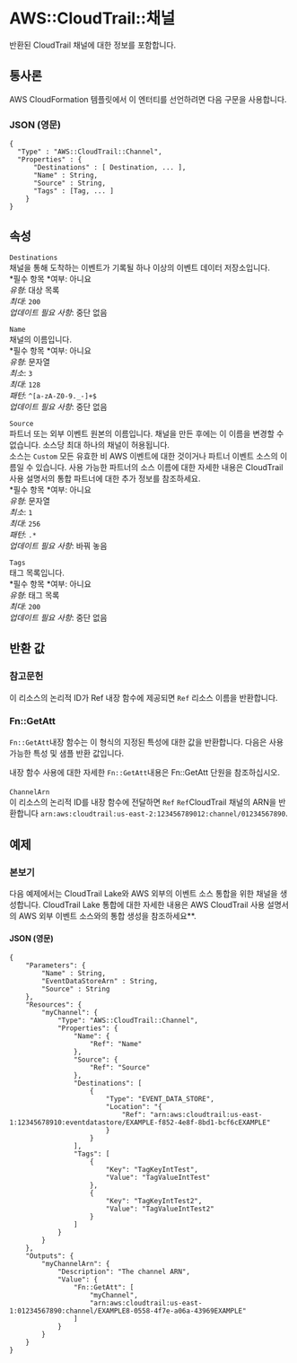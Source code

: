 # AWS::CloudTrail::채널

반환된 CloudTrail 채널에 대한 정보를 포함합니다.

## 통사론

AWS CloudFormation 템플릿에서 이 엔터티를 선언하려면 다음 구문을 사용합니다.

### JSON (영문)

```
{
  "Type" : "AWS::CloudTrail::Channel",
  "Properties" : {
      "Destinations" : [ Destination, ... ],
      "Name" : String,
      "Source" : String,
      "Tags" : [Tag, ... ]
    }
}
```

## 속성

`Destinations`  
채널을 통해 도착하는 이벤트가 기록될 하나 이상의 이벤트 데이터 저장소입니다.  
*필수 항목 *여부: 아니요  
_유형_: 대상 목록  
_최대_: `200`  
_업데이트 필요 사항_: 중단 없음

`Name`  
채널의 이름입니다.  
*필수 항목 *여부: 아니요  
_유형_: 문자열  
_최소_: `3`  
_최대_: `128`  
_패턴_: `^[a-zA-Z0-9._-]+$`  
_업데이트 필요 사항_: 중단 없음

`Source`  
파트너 또는 외부 이벤트 원본의 이름입니다. 채널을 만든 후에는 이 이름을 변경할 수 없습니다. 소스당 최대 하나의 채널이 허용됩니다.  
 소스는 `Custom` 모든 유효한 비 AWS 이벤트에 대한 것이거나 파트너 이벤트 소스의 이름일 수 있습니다. 사용 가능한 파트너의 소스 이름에 대한 자세한 내용은 CloudTrail 사용 설명서의 통합 파트너에 대한 추가 정보를 참조하세요.  
*필수 항목 *여부: 아니요  
_유형_: 문자열  
_최소_: `1`  
_최대_: `256`  
_패턴_: `.*`  
_업데이트 필요 사항_: 바꿔 놓음

`Tags`  
태그 목록입니다.  
*필수 항목 *여부: 아니요  
_유형_: 태그 목록  
_최대_: `200`  
_업데이트 필요 사항_: 중단 없음

## 반환 값

### 참고문헌

이 리소스의 논리적 ID가 Ref 내장 함수에 제공되면 `Ref` 리소스 이름을 반환합니다.

### Fn::GetAtt

`Fn::GetAtt`내장 함수는 이 형식의 지정된 특성에 대한 값을 반환합니다. 다음은 사용 가능한 특성 및 샘플 반환 값입니다.

내장 함수 사용에 대한 자세한 `Fn::GetAtt`내용은 Fn::GetAtt 단원을 참조하십시오.

####

`ChannelArn`  
 이 리소스의 논리적 ID를 내장 함수에 전달하면 `Ref` `Ref`CloudTrail 채널의 ARN을 반환합니다 `arn:aws:cloudtrail:us-east-2:123456789012:channel/01234567890`.

## 예제

### 본보기

다음 예제에서는 CloudTrail Lake와 AWS 외부의 이벤트 소스 통합을 위한 채널을 생성합니다. CloudTrail Lake 통합에 대한 자세한 내용은 AWS CloudTrail 사용 설명서의 AWS 외부 이벤트 소스와의 통합 생성을 참조하세요\*\*.

#### JSON (영문)

```
{
    "Parameters": {
    	"Name" : String,
      	"EventDataStoreArn" : String,
      	"Source" : String
    },
    "Resources": {
        "myChannel": {
            "Type": "AWS::CloudTrail::Channel",
            "Properties": {
                "Name": {
                    "Ref": "Name"
                },
                "Source": {
                    "Ref": "Source"
                },
                "Destinations": [
                    {
                        "Type": "EVENT_DATA_STORE",
                        "Location": "{
                        	"Ref": "arn:aws:cloudtrail:us-east-1:12345678910:eventdatastore/EXAMPLE-f852-4e8f-8bd1-bcf6cEXAMPLE"
                    	}
                    }
                ],
                "Tags": [
                    {
                        "Key": "TagKeyIntTest",
                        "Value": "TagValueIntTest"
                    },
                    {
                        "Key": "TagKeyIntTest2",
                        "Value": "TagValueIntTest2"
                    }
                ]
            }
        }
    },
    "Outputs": {
        "myChannelArn": {
            "Description": "The channel ARN",
            "Value": {
                "Fn::GetAtt": [
                    "myChannel",
                    "arn:aws:cloudtrail:us-east-1:01234567890:channel/EXAMPLE8-0558-4f7e-a06a-43969EXAMPLE"
                ]
            }
        }
    }
}
```
